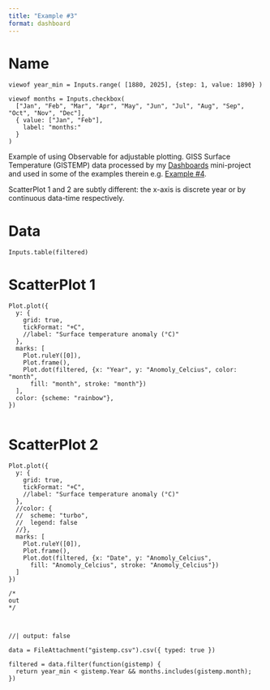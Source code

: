 ```yaml
---
title: "Example #3"
format: dashboard
---
```


# Name {.sidebar}

```ojs

viewof year_min = Inputs.range( [1880, 2025], {step: 1, value: 1890} )

viewof months = Inputs.checkbox(
  ["Jan", "Feb", "Mar", "Apr", "May", "Jun", "Jul", "Aug", "Sep", "Oct", "Nov", "Dec"], 
  { value: ["Jan", "Feb"], 
    label: "months:"
  }
)
```

Example of using Observable for adjustable plotting. GISS Surface Temperature (GISTEMP) data processed by my [Dashboards](https://seanvw.github.io/Dashboards/ "Dashboards") mini-project and used in some of the examples therein e.g. [Example #4](https://seanvw.github.io/Dashboards/example_4.html#line-by-year-since.. "Example #4").

ScatterPlot 1 and 2 are subtly different: the x-axis is discrete year or by continuous data-time respectively.

# Data

```ojs
Inputs.table(filtered)
```

# ScatterPlot 1

```ojs
Plot.plot({
  y: {
    grid: true,
    tickFormat: "+C",
    //label: "Surface temperature anomaly (°C)"
  },
  marks: [
    Plot.ruleY([0]),
    Plot.frame(),
    Plot.dot(filtered, {x: "Year", y: "Anomoly_Celcius", color: "month",
      fill: "month", stroke: "month"})
  ],
  color: {scheme: "rainbow"},
})  
  
```

# ScatterPlot 2

```ojs

Plot.plot({
  y: {
    grid: true,
    tickFormat: "+C",
    //label: "Surface temperature anomaly (°C)"
  },
  //color: {
  //  scheme: "turbo",
  //  legend: false
  //},
  marks: [
    Plot.ruleY([0]),
    Plot.frame(),
    Plot.dot(filtered, {x: "Date", y: "Anomoly_Celcius", 
      fill: "Anomoly_Celcius", stroke: "Anomoly_Celcius"})
  ]
})  

/*
out
*/

  
```

```ojs
//| output: false

data = FileAttachment("gistemp.csv").csv({ typed: true })

filtered = data.filter(function(gistemp) {
  return year_min < gistemp.Year && months.includes(gistemp.month);
})

```
